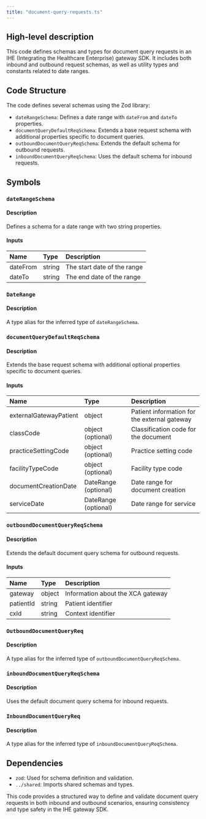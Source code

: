 ```yaml
---
title: "document-query-requests.ts"
---
```


## High-level description
This code defines schemas and types for document query requests in an IHE (Integrating the Healthcare Enterprise) gateway SDK. It includes both inbound and outbound request schemas, as well as utility types and constants related to date ranges.

## Code Structure
The code defines several schemas using the Zod library:
- `dateRangeSchema`: Defines a date range with `dateFrom` and `dateTo` properties.
- `documentQueryDefaultReqSchema`: Extends a base request schema with additional properties specific to document queries.
- `outboundDocumentQueryReqSchema`: Extends the default schema for outbound requests.
- `inboundDocumentQueryReqSchema`: Uses the default schema for inbound requests.

## Symbols

### `dateRangeSchema`
#### Description
Defines a schema for a date range with two string properties.

#### Inputs
| Name | Type | Description |
|:-----|:-----|:------------|
| dateFrom | string | The start date of the range |
| dateTo | string | The end date of the range |

### `DateRange`
#### Description
A type alias for the inferred type of `dateRangeSchema`.

### `documentQueryDefaultReqSchema`
#### Description
Extends the base request schema with additional optional properties specific to document queries.

#### Inputs
| Name | Type | Description |
|:-----|:-----|:------------|
| externalGatewayPatient | object | Patient information for the external gateway |
| classCode | object (optional) | Classification code for the document |
| practiceSettingCode | object (optional) | Practice setting code |
| facilityTypeCode | object (optional) | Facility type code |
| documentCreationDate | DateRange (optional) | Date range for document creation |
| serviceDate | DateRange (optional) | Date range for service |

### `outboundDocumentQueryReqSchema`
#### Description
Extends the default document query schema for outbound requests.

#### Inputs
| Name | Type | Description |
|:-----|:-----|:------------|
| gateway | object | Information about the XCA gateway |
| patientId | string | Patient identifier |
| cxId | string | Context identifier |

### `OutboundDocumentQueryReq`
#### Description
A type alias for the inferred type of `outboundDocumentQueryReqSchema`.

### `inboundDocumentQueryReqSchema`
#### Description
Uses the default document query schema for inbound requests.

### `InboundDocumentQueryReq`
#### Description
A type alias for the inferred type of `inboundDocumentQueryReqSchema`.

## Dependencies
- `zod`: Used for schema definition and validation.
- `../shared`: Imports shared schemas and types.

This code provides a structured way to define and validate document query requests in both inbound and outbound scenarios, ensuring consistency and type safety in the IHE gateway SDK.